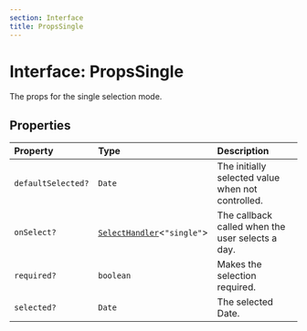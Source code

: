 ```yaml
---
section: Interface
title: PropsSingle
---
```


# Interface: PropsSingle

The props for the single selection mode.

## Properties

| Property | Type | Description |
| :------ | :------ | :------ |
| `defaultSelected?` | `Date` | The initially selected value when not controlled. |
| `onSelect?` | [`SelectHandler`](/docs/api/next/type-aliases/SelectHandler.mdx)\<`"single"`\> | The callback called when the user selects a day. |
| `required?` | `boolean` | Makes the selection required. |
| `selected?` | `Date` | The selected Date. |
